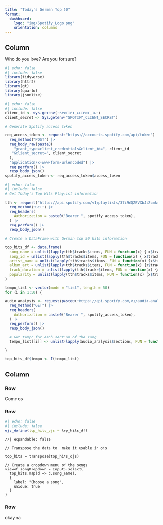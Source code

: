 ```yaml
---
title: "Today's German Top 50"
format: 
  dashboard: 
    logo: "img/Spotify_Logo.png"
    orientation: columns
---
```


## Column {width="35%"}

Who do you love? Are you for sure?
```r
#| echo: false
#| include: false
library(tidyverse)
library(httr2)
library(gt)
library(quarto)
library(jsonlite)
```

```R
#| echo: false
#| include: false
client_id <- Sys.getenv("SPOTIFY_CLIENT_ID")
client_secret <- Sys.getenv("SPOTIFY_CLIENT_SECRET")

# Generate Spotify access token

req_access_token <- request("https://accounts.spotify.com/api/token") |> 
  req_method("POST") |> 
  req_body_raw(paste0(
    "grant_type=client_credentials&client_id=", client_id,
   "&client_secret=", client_secret
  ),
  "application/x-www-form-urlencoded") |> 
  req_perform() |> 
  resp_body_json()
spotify_access_token <- req_access_token$access_token
```

```r
#| echo: false
#| include: false
# Get Today's Top Hits Playlist information

tth <- request("https://api.spotify.com/v1/playlists/37i9dQZEVXbJiZcmkrIHGU") |> 
  req_method("GET") |> 
  req_headers(
    Authorization = paste0("Bearer ", spotify_access_token),
  ) |> 
  req_perform() |> 
  resp_body_json()

# Create a DataFrame with German top 50 hits information

top_hits_df <- data.frame(
  song_name = unlist(lapply(tth$tracks$items, FUN = function(x) { x$track$name })),
  song_id = unlist(lapply(tth$tracks$items, FUN = function(x) { x$track$id })),
  artist_name = unlist(lapply(tth$tracks$items, FUN = function(x) {x$track$album$artists[[1]]$name})),
  album_art = unlist(lapply(tth$tracks$items, FUN = function(x) {x$track$album$images[[1]]$url})),
  track_duration = unlist(lapply(tth$tracks$items, FUN = function(x) {x$track$duration_ms})), 
  popularity = unlist(lapply(tth$tracks$items, FUN = function(x) {x$track$popularity}))
)

tempo_list <- vector(mode = "list", length = 50)
for (i in 1:50) {

audio_analysis <- request(paste0("https://api.spotify.com/v1/audio-analysis/",  top_hits_df$song_id[i])) |> 
  req_method("GET") |> 
  req_headers(
    Authorization = paste0("Bearer ", spotify_access_token),
  ) |> 
  req_perform() |>
  resp_body_json()

  # Get tempo for each section of the song
  tempo_list[[i]] <- unlist(lapply(audio_analysis$sections, FUN = function(x) {x$tempo }))

}

top_hits_df$tempo <- I(tempo_list)
```
## Column {width="65%"}

### Row {height="10%"}

Come os

### Row {height="70%"}



```r
#| echo: false
#| include: false
ojs_define(top_hits_ojs = top_hits_df)
```

```ojs
//| expandable: false

// Transpose the data to  make it usable in ojs

top_hits = transpose(top_hits_ojs)

// Create a dropdown menu of the songs
viewof songDropdown = Inputs.select(
  top_hits.map(d => d.song_name),
  {
    label: "Choose a song",
    unique: true
  }
)
```

### Row {width="20%"}

okay na